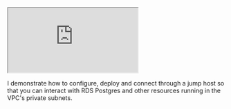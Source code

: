 




<iframe 
  className="youtube-video"
  src="https://www.youtube.com/embed/gIO76I0JTnY"
  title="YouTube video player" 
  allow="fullscreen;">
</iframe>

I demonstrate how to configure, deploy and connect through a jump host so that you can interact with RDS Postgres
and other resources running in the VPC's private subnets.
